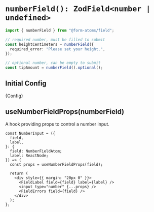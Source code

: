 
<Meta title="fields/numberField" of={NumberFieldStories} />

# `numberField(): ZodField<number | undefined>`

```ts
import { numberField } from "@form-atoms/field";

// required number, must be filled to submit
const heightCentimeters = numberField({
  required_error: "Please set your height.",
});

// optional number, can be empty to submit
const tipAmount = numberField().optional();
```

## Initial Config

<Markdown>{Config}</Markdown>

## useNumberFieldProps(numberField)

A hook providing props to control a number input.

```tsx
const NumberInput = ({
  field,
  label,
}: {
  field: NumberFieldAtom;
  label: ReactNode;
}) => {
  const props = useNumberFieldProps(field);

  return (
    <div style={{ margin: "20px 0" }}>
      <FieldLabel field={field} label={label} />
      <input type="number" {...props} />
      <FieldErrors field={field} />
    </div>
  );
};
```

<Stories />
